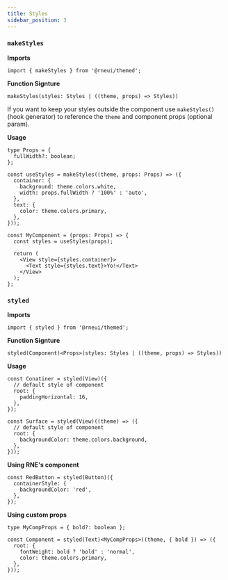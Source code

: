 ---
title: Styles
sidebar_position: 3
---

### `makeStyles`

**Imports**

```tsx
import { makeStyles } from '@rneui/themed';
```

**Function Signture**

```tsx
makeStyles(styles: Styles | ((theme, props) => Styles))
```

If you want to keep your styles outside the component use `makeStyles()` (hook generator) to reference the `theme` and component props (optional param).

**Usage**

```tsx
type Props = {
  fullWidth?: boolean;
};

const useStyles = makeStyles((theme, props: Props) => ({
  container: {
    background: theme.colors.white,
    width: props.fullWidth ? '100%' : 'auto',
  },
  text: {
    color: theme.colors.primary,
  },
}));

const MyComponent = (props: Props) => {
  const styles = useStyles(props);

  return (
    <View style={styles.container}>
      <Text style={styles.text}>Yo!</Text>
    </View>
  );
};
```

### `styled`

**Imports**

```tsx
import { styled } from '@rneui/themed';
```

**Function Signture**

```tsx
styled(Component)<Props>(styles: Styles | ((theme, props) => Styles))
```

**Usage**

```tsx
const Conatiner = styled(View)({
  // default style of component
  root: {
    paddingHorizontal: 16,
  },
});
```

```tsx
const Surface = styled(View)((theme) => ({
  // default style of component
  root: {
    backgroundColor: theme.colors.background,
  },
}));
```

**Using RNE's component**

```tsx
const RedButton = styled(Button)({
  containerStyle: {
    backgroundColor: 'red',
  },
});
```

**Using custom props**

```tsx
type MyCompProps = { bold?: boolean };

const Component = styled(Text)<MyCompProps>((theme, { bold }) => ({
  root: {
    fontWeight: bold ? 'bold' : 'normal',
    color: theme.colors.primary,
  },
}));
```
